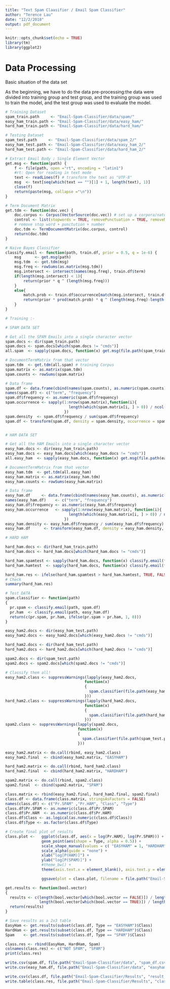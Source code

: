 ```yaml
---
title: "Text Spam Claasifier / Email Spam Classifier"
author: "Terence Lau"
date: "12/2/2018"
output: pdf_document
---
```


```r
knitr::opts_chunk$set(echo = TRUE)
library(tm)
library(ggplot2)
```

# Data Processing 

Basic situation of the data set

As the beginning, we have to do the data pre-processing:the data were divided into training group and test group, and the training group was used to train the model, and the test group was used to evaluate the model.

```r
# Training Dataset
spam_train.path     <- "Email-Spam-Classifier/data/spam/"
easy_ham_train.path <- "Email-Spam-Classifier/data/easy_ham/"
hard_ham_train.path <- "Email-Spam-Classifier/data/hard_ham/"

# Testing Dataset
spam_test.path     <- "Email-Spam-Classifier/data/spam_2/"
easy_ham_test.path <- "Email-Spam-Classifier/data/easy_ham_2/"
hard_ham_test.path <- "Email-Spam-Classifier/data/hard_ham_2/"
```

```r
# Extract Email Body ; Single Element Vector
get.msg <- function(path) {
    f <- file(path, open ="rt", encoding = "latin1") 
    #rt: Open for reading in text mode 
    text <- readLines(f) # transform the text as "UTF-8"
    msg  <- text[seq(which(text == "")[1] + 1, length(text), 1)]
    close(f)
    return(paste(msg, collapse ="\n"))
}

# Term Document Matrix
get.tdm <- function(doc.vec) {
    doc.corpus <- Corpus(VectorSource(doc.vec)) # set up a corpora/natural language database
    control <- list(stopwords = TRUE, removePunctuation = TRUE, removeNumbers = TRUE, minDocFreq = 2)
    # remove stop word + punctution + number 
    doc.tdm <- TermDocumentMatrix(doc.corpus, control)
    return(doc.tdm)
}

# Naive Bayes Classifier
classify.email <- function(path, train.df, prior = 0.5, q = 1e-6) {
    msg      <- get.msg(path)
    msg.tdm  <- get.tdm(msg)
    msg.freq <- rowSums(as.matrix(msg.tdm))
    msg.intersect <- intersect(names(msg.freq), train.df$term)
    if(length(msg.intersect) < 1){
        return(prior * q ^ (length(msg.freq)))
    }
    else{
        match.prob <- train.df$occurrence[match(msg.intersect, train.df$term)]
        return(prior * prod(match.prob) * q ^ (length(msg.freq)-length(msg.intersect)))
    }
}
```

```r
# Training :-

# SPAM DATA SET

# Get all the SPAM Emails into a single character vector
spam.docs <- dir(spam_train.path)
spam.docs <- spam.docs[which(spam.docs != "cmds")]
all.spam  <- sapply(spam.docs, function(x) get.msg(file.path(spam_train.path,x)))

# DocumentTermMatrix from that vector
spam.tdm  <- get.tdm(all.spam) # training Corpus 
spam.matrix <- as.matrix(spam.tdm)
spam.counts <- rowSums(spam.matrix)

# Data frame 
spam.df <- data.frame(cbind(names(spam.counts), as.numeric(spam.counts)), stringsAsFactors = FALSE)
names(spam.df) <- c("term", "frequency")
spam.df$frequency <- as.numeric(spam.df$frequency)
spam.occurrence <- sapply(1:nrow(spam.matrix),function(i){
                            length(which(spam.matrix[i, ] > 0)) / ncol(spam.matrix)
                          })
spam.density  <- spam.df$frequency / sum(spam.df$frequency)
spam.df <- transform(spam.df, density = spam.density, occurrence = spam.occurrence)


# HAM DATA SET

# Get all the HAM Emails into a single character vector
easy_ham.docs <- dir(easy_ham_train.path)
easy_ham.docs <- easy_ham.docs[which(easy_ham.docs != "cmds")]
all.easy_ham  <- sapply(easy_ham.docs, function(x) get.msg(file.path(easy_ham_train.path,x)))

# DocumentTermMatrix from that vector
easy_ham.tdm  <- get.tdm(all.easy_ham)
easy_ham.matrix <- as.matrix(easy_ham.tdm)
easy_ham.counts <- rowSums(easy_ham.matrix)

# Data frame 
easy_ham.df     <- data.frame(cbind(names(easy_ham.counts), as.numeric(easy_ham.counts)), stringsAsFactors = FALSE)
names(easy_ham.df)    <- c("term", "frequency")
easy_ham.df$frequency <- as.numeric(easy_ham.df$frequency)
easy_ham.occurrence   <- sapply(1:nrow(easy_ham.matrix), function(i){
                            length(which(easy_ham.matrix[i, ] > 0)) / ncol(easy_ham.matrix)
                          })
easy_ham.density <- easy_ham.df$frequency / sum(easy_ham.df$frequency)
easy_ham.df      <- transform(easy_ham.df, density = easy_ham.density, occurrence = easy_ham.occurrence)

# HARD HAM 

hard_ham.docs <- dir(hard_ham_train.path)
hard_ham.docs <- hard_ham.docs[which(hard_ham.docs != "cmds")]

hard_ham.spamtest <- sapply(hard_ham.docs, function(x) classify.email(file.path(hard_ham_train.path, x), train.df = spam.df))
hard_ham.hamtest  <- sapply(hard_ham.docs, function(x) classify.email(file.path(hard_ham_train.path, x), train.df = easy_ham.df))

hard_ham.res <- ifelse(hard_ham.spamtest > hard_ham.hamtest, TRUE, FALSE)
# Check
summary(hard_ham.res)

# Test DATA
spam.classifier <- function(path)
{
  pr.spam <- classify.email(path, spam.df)
  pr.ham  <- classify.email(path, easy_ham.df)
  return(c(pr.spam, pr.ham, ifelse(pr.spam > pr.ham, 1, 0)))
}

easy_ham2.docs <- dir(easy_ham_test.path)
easy_ham2.docs <- easy_ham2.docs[which(easy_ham2.docs != "cmds")]

hard_ham2.docs <- dir(hard_ham_test.path)
hard_ham2.docs <- hard_ham2.docs[which(hard_ham2.docs != "cmds")]

spam2.docs <- dir(spam_test.path)
spam2.docs <- spam2.docs[which(spam2.docs != "cmds")]

# Classify them all!
easy_ham2.class <- suppressWarnings(lapply(easy_ham2.docs,
                                   function(x)
                                   {
                                     spam.classifier(file.path(easy_ham_test.path, x))
                                   }))
hard_ham2.class <- suppressWarnings(lapply(hard_ham2.docs,
                                   function(x)
                                   {
                                     spam.classifier(file.path(hard_ham_test.path, x))
                                   }))
spam2.class <- suppressWarnings(lapply(spam2.docs,
                                function(x)
                                {
                                  spam.classifier(file.path(spam_test.path, x))
                                }))

easy_ham2.matrix <- do.call(rbind, easy_ham2.class)
easy_ham2.final  <- cbind(easy_ham2.matrix, "EASYHAM")

hard_ham2.matrix <- do.call(rbind, hard_ham2.class)
hard_ham2.final  <- cbind(hard_ham2.matrix, "HARDHAM")

spam2.matrix <- do.call(rbind, spam2.class)
spam2.final  <- cbind(spam2.matrix, "SPAM")

class.matrix <- rbind(easy_ham2.final, hard_ham2.final, spam2.final)
class.df <- data.frame(class.matrix, stringsAsFactors = FALSE)
names(class.df) <- c("Pr.SPAM" ,"Pr.HAM", "Class", "Type")
class.df$Pr.SPAM <- as.numeric(class.df$Pr.SPAM)
class.df$Pr.HAM  <- as.numeric(class.df$Pr.HAM)
class.df$Class <- as.logical(as.numeric(class.df$Class))
class.df$Type <- as.factor(class.df$Type)

# Create final plot of results
class.plot <-   ggplot(class.df, aes(x = log(Pr.HAM), log(Pr.SPAM))) +
                geom_point(aes(shape = Type, alpha = 0.5)) +
                scale_shape_manual(values = c( "EASYHAM" = 1, "HARDHAM" = 2, "SPAM" = 3), name = "Email Type") +
                scale_alpha(guide = "none") +
                xlab("log[P(HAM)]") +
                ylab("log[P(SPAM)]") +
                #theme_bw() +
                theme(axis.text.x = element_blank(), axis.text.y = element_blank())

                ggsave(plot = class.plot, filename = file.path("Email-Spam-Classifier/images", "result.png"), height = 10, width = 10)

get.results <- function(bool.vector)
{
  results <- c(length(bool.vector[which(bool.vector == FALSE)]) / length(bool.vector),
               length(bool.vector[which(bool.vector == TRUE)]) / length(bool.vector))
  return(results)
}

# Save results as a 2x3 table
EasyHam <- get.results(subset(class.df, Type == "EASYHAM")$Class)
HardHam <- get.results(subset(class.df, Type == "HARDHAM")$Class)
Spam    <- get.results(subset(class.df, Type == "SPAM")$Class)

class.res <- rbind(EasyHam, HardHam, Spam)
colnames(class.res) <- c("NOT SPAM", "SPAM")
print(class.res)

write.csv(spam.df, file.path("Email-Spam-Classifier/data", "spam_df.csv"), row.names = FALSE)
write.csv(easy_ham.df, file.path("Email-Spam-Classifier/data", "easyham_df.csv"), row.names = FALSE)

write.csv(class.df, file.path("Email-Spam-Classifier/Results", "result_df.csv"), row.names = FALSE)
write.table(class.res, file.path("Email-Spam-Classifier/Results", "classify.csv"), row.names=FALSE)
```
